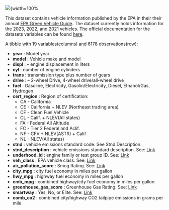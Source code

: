 
![](SharedResources/datasets/GreenVehicles/banner.jpg){width=100% 

 This dataset contains vehicle information published by the EPA in their
 their annual [EPA Green Vehicle Guide](http://www.fueleconomy.gov/feg/download.shtml). The dataset currently holds information for the
 2023, 2022, and 2021 vehicles. The official documentation for the datasets variables 
 can be found [here](https://www.fueleconomy.gov/feg/EPAGreenGuide/GreenVehicleGuideDocumentation.pdf).
 
 A tibble with 19 variables(columns) and 6178 observations(row):
 
 - **year** : Model year
 - **model** : Vehicle make and model
 - **displ** : – engine displacement in liters
 - **cyl** : number of engine cylinders
 - **trans** : transmission type plus number of gears
 - **drive** : – 2-wheel Drive, 4-wheel drive/all-wheel drive
 - **fuel** : Gasoline, Electricity, Gasolin/Electricity, Diesel, Ethanol/Gas, Hydrogen
 - **cert_region** : Region of certification:
   - CA - California
   - CE - California + NLEV (Northeast trading area)
   - CF - Clean Fuel Vehicle
   - CL - Calif. + NLEV(All states)
   - FA - Federal All Altitude
   - FC - Tier 2 Federal and Aclif.
   - NF - CFV + NLEV(ASTR) + Calif
   - NL - NLEV(All states)
 - **stnd** : vehicle emissions standard code. See Stnd Description.
 - **stnd_description** : vehicle emissions standard description. See: [Link](https://www.epa.gov/greenvehicles/federal-and-california-light-duty-vehicle-emissions-standards-air-pollutants)
 - **underhood_id** : engine family or test group ID. See: [Link](http://www.fueleconomy.gov/feg/findacarhelp.shtml#airPollutionScore)
 - **veh_class** : EPA vehicle class. See: [Link](http://www.fueleconomy.gov/feg/findacarhelp.shtml#epaSizeClass)
 - **air_pollution_score** : Smog Rating. See: [Link](https://www.epa.gov/greenvehicles/smog-rating)
 - **city_mpg** : city fuel economy in miles per gallon
 - **hwy_mpg** : highway fuel economy in miles per gallon
 - **cmb_mpg** : combined highway/city fuel economy in miles per gallon
 - **greenhouse_gas_score** : Greenhouse Gas Rating. See: [Link](https://www.epa.gov/greenvehicles/greenhouse-gas-rating)
 - **smartway** : Yes, No, or Elite. See: [Link](https://www.epa.gov/greenvehicles/consider-smartway-vehicle)
 - **comb_co2** : combined city/highway CO2 tailpipe emissions in grams per mile

